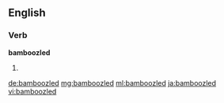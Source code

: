 ==English==

===Verb===
'''bamboozled'''

# {{en-past of|bamboozle}}

[[de:bamboozled]]
[[mg:bamboozled]]
[[ml:bamboozled]]
[[ja:bamboozled]]
[[vi:bamboozled]]